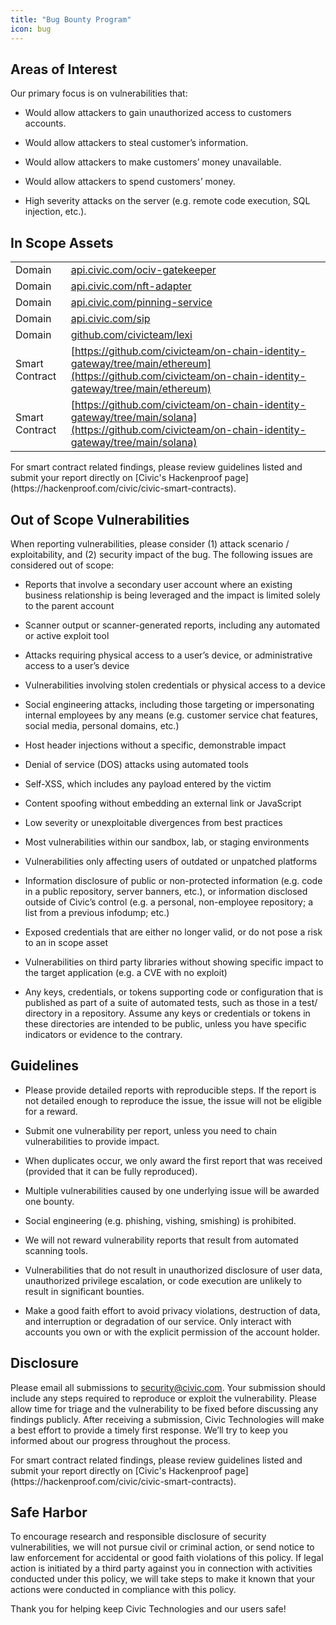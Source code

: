 ```yaml
---
title: "Bug Bounty Program"
icon: bug
---
```


## Areas of Interest

Our primary focus is on vulnerabilities that:

* Would allow attackers to gain unauthorized access to customers accounts.

* Would allow attackers to steal customer’s information.

* Would allow attackers to make customers’ money unavailable.

* Would allow attackers to spend customers’ money.

* High severity attacks on the server (e.g. remote code execution, SQL injection, etc.).

## In Scope Assets

|   |    |
|---|----|
|Domain|[api.civic.com/ociv-gatekeeper](http://api.civic.com/ociv-gatekeeper)|
|Domain|[api.civic.com/nft-adapter](http://api.civic.com/nft-adapter)|
|Domain|[api.civic.com/pinning-service](http://api.civic.com/pinning-service)|
|Domain|[api.civic.com/sip](http://api.civic.com/sip)|
|Domain|[github.com/civicteam/lexi](https://github.com/civicteam/lexi)|
|Smart Contract|[https://github.com/civicteam/on-chain-identity-gateway/tree/main/ethereum](https://github.com/civicteam/on-chain-identity-gateway/tree/main/ethereum)|
|Smart Contract|[https://github.com/civicteam/on-chain-identity-gateway/tree/main/solana](https://github.com/civicteam/on-chain-identity-gateway/tree/main/solana)|

<Info>
For smart contract related findings, please review guidelines listed and submit your report directly on [Civic's Hackenproof page](https://hackenproof.com/civic/civic-smart-contracts).
</Info>

## Out of Scope Vulnerabilities

When reporting vulnerabilities, please consider (1) attack scenario / exploitability, and (2) security impact of the bug. The following issues are considered out of scope:

* Reports that involve a secondary user account where an existing business relationship is being leveraged and the impact is limited solely to the parent account

* Scanner output or scanner-generated reports, including any automated or active exploit tool

* Attacks requiring physical access to a user’s device, or administrative access to a user’s device

* Vulnerabilities involving stolen credentials or physical access to a device

* Social engineering attacks, including those targeting or impersonating internal employees by any means (e.g. customer service chat features, social media, personal domains, etc.)

* Host header injections without a specific, demonstrable impact

* Denial of service (DOS) attacks using automated tools

* Self-XSS, which includes any payload entered by the victim

* Content spoofing without embedding an external link or JavaScript

* Low severity or unexploitable divergences from best practices

* Most vulnerabilities within our sandbox, lab, or staging environments

* Vulnerabilities only affecting users of outdated or unpatched platforms

* Information disclosure of public or non-protected information (e.g. code in a public repository, server banners, etc.), or information disclosed outside of Civic’s control (e.g. a personal, non-employee repository; a list from a previous infodump; etc.)

* Exposed credentials that are either no longer valid, or do not pose a risk to an in scope asset

* Vulnerabilities on third party libraries without showing specific impact to the target application (e.g. a CVE with no exploit)

* Any keys, credentials, or tokens supporting code or configuration that is published as part of a suite of automated tests, such as those in a test/ directory in a repository. Assume any keys or credentials or tokens in these directories are intended to be public, unless you have specific indicators or evidence to the contrary.

## Guidelines

* Please provide detailed reports with reproducible steps. If the report is not detailed enough to reproduce the issue, the issue will not be eligible for a reward.

* Submit one vulnerability per report, unless you need to chain vulnerabilities to provide impact.

* When duplicates occur, we only award the first report that was received (provided that it can be fully reproduced).

* Multiple vulnerabilities caused by one underlying issue will be awarded one bounty.

* Social engineering (e.g. phishing, vishing, smishing) is prohibited.

* We will not reward vulnerability reports that result from automated scanning tools.

* Vulnerabilities that do not result in unauthorized disclosure of user data, unauthorized privilege escalation, or code execution are unlikely to result in significant bounties.

* Make a good faith effort to avoid privacy violations, destruction of data, and interruption or degradation of our service. Only interact with accounts you own or with the explicit permission of the account holder.

## Disclosure

Please email all submissions to [security@civic.com](mailto:security@civic.com). Your submission should include any steps required to reproduce or exploit the vulnerability. Please allow time for triage and the vulnerability to be fixed before discussing any findings publicly. After receiving a submission, Civic Technologies will make a best effort to provide a timely first response. We’ll try to keep you informed about our progress throughout the process.

<Info>
For smart contract related findings, please review guidelines listed and submit your report directly on [Civic's Hackenproof page](https://hackenproof.com/civic/civic-smart-contracts).
</Info>

## Safe Harbor

To encourage research and responsible disclosure of security vulnerabilities, we will not pursue civil or criminal action, or send notice to law enforcement for accidental or good faith violations of this policy. If legal action is initiated by a third party against you in connection with activities conducted under this policy, we will take steps to make it known that your actions were conducted in compliance with this policy.

Thank you for helping keep Civic Technologies and our users safe!
